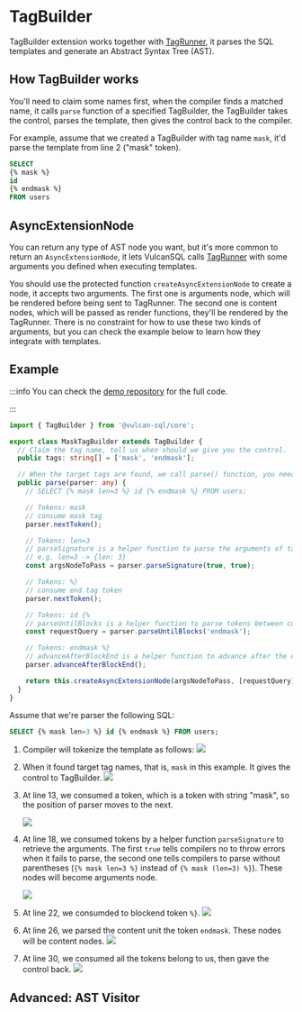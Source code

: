 
# TagBuilder

TagBuilder extension works together with [TagRunner](./tag-runner), it parses the SQL templates and generate an Abstract Syntax Tree (AST).

<UseFunctionalTag />

## How TagBuilder works

You'll need to claim some names first, when the compiler finds a matched name, it calls `parse` function of a specified TagBuilder, the TagBuilder takes the control, parses the template, then gives the control back to the compiler.

For example, assume that we created a TagBuilder with tag name `mask`, it'd parse the template from line 2 ("mask" token).

```sql showLineNumbers
SELECT
{% mask %}
id
{% endmask %}
FROM users
```

## AsyncExtensionNode

You can return any type of AST node you want, but it's more common to return an `AsyncExtensionNode`, it lets VulcanSQL calls [TagRunner](./tag-runner) with some arguments you defined when executing templates.

You should use the protected function `createAsyncExtensionNode` to create a node, it accepts two arguments. The first one is arguments node, which will be rendered before being sent to TagRunner. The second one is content nodes, which will be passed as render functions, they'll be rendered by the TagRunner. There is no constraint for how to use these two kinds of arguments, but you can check the example below to learn how they integrate with templates.

## Example

:::info
You can check the [demo repository](https://github.com/Canner/vulcan-sql-extension-demo/blob/main/extensions/tag-runner-and-builder/src/maskTagBuilder.ts) for the full code.

:::

```ts showLineNumbers
import { TagBuilder } from '@vulcan-sql/core';

export class MaskTagBuilder extends TagBuilder {
  // Claim the tag name, tell us when should we give you the control.
  public tags: string[] = ['mask', 'endmask'];

  // When the target tags are found, we call parse() function, you need to return an AST node
  public parse(parser: any) {
    // SELECT {% mask len=3 %} id {% endmask %} FROM users;

    // Tokens: mask
    // consume mask tag
    parser.nextToken();

    // Tokens: len=3
    // parseSignature is a helper function to parse the arguments of tag
    // e.g. len=3 -> {len: 3}
    const argsNodeToPass = parser.parseSignature(true, true);

    // Tokens: %}
    // consume end tag token
    parser.nextToken();

    // Tokens: id {%
    // parseUntilBlocks is a helper function to parse tokens between current position to the targe blocks
    const requestQuery = parser.parseUntilBlocks('endmask');

    // Tokens: endmask %}
    // advanceAfterBlockEnd is a helper function to advance after the end block %}
    parser.advanceAfterBlockEnd();

    return this.createAsyncExtensionNode(argsNodeToPass, [requestQuery]);
  }
}
```

Assume that we're parser the following SQL:

```sql
SELECT {% mask len=3 %} id {% endmask %} FROM users;
```

1. Compiler will tokenize the template as follows:
   ![](./img/tag-builder-flow-1.png)
2. When it found target tag names, that is, `mask` in this example. It gives the control to TagBuilder.
   ![](./img/tag-builder-flow-2.png)
3. At line 13, we consumed a token, which is a token with string "mask", so the position of parser moves to the next.

   ![](./img/tag-builder-flow-3.png)

4. At line 18, we consumed tokens by a helper function `parseSignature` to retrieve the arguments. The first `true` tells compilers no to throw errors when it fails to parse, the second one tells compilers to parse without parentheses (`{% mask len=3 %}` instead of `{% mask (len=3) %}`). These nodes will become arguments node.

   ![](./img/tag-builder-flow-4.png)

5. At line 22, we consumded to blockend token `%}`.
   ![](./img/tag-builder-flow-5.png)
6. At line 26, we parsed the content unit the token `endmask`. These nodes will be content nodes.
   ![](./img/tag-builder-flow-6.png)
7. At line 30, we consumed all the tokens belong to us, then gave the control back.
   ![](./img/tag-builder-flow-7.png)

## Advanced: AST Visitor

<ASTVisitor name="TagBuilder" />
